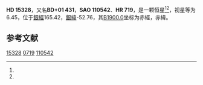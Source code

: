 {{Starbox begin
| name = HD 15328
}}
{{Starbox observe
| epoch = [[J2000.0|J2000.0]]
| constell = {{星座名待查}}<ref name=SIMBAD>{{cite web
 | url=http://simbad.u-strasbg.fr/simbad/sim-id?Ident=HR+719
 | title =Pulsating variable Star
 | publisher=Centre de Données astronomiques de Strasbourg
 | work=SIMBAD
 | accessdate=2012-07-13}}</ref><ref name=DATA>{{cite web
 | url=http://vizier.u-strasbg.fr/viz-bin/VizieR-5?-out.add=.&-source=5050&-corr=PK=HR&-out.max=9999&HR=719
 | title=VizieR Detailed Page
 | accessdate=2012-07-13
 | archive-date=2019-02-16
 | archive-url=https://web.archive.org/web/20190216085917/http://vizier.u-strasbg.fr/viz-bin/VizieR-5?-out.add=.&-source=5050&-corr=PK=HR&-out.max=9999&HR=719
 | dead-url=no
 }}</ref>
| 星官 = 
| ra = {{RA|2|28|0}}<ref name=SIMBAD /><ref name=DATA />
| dec = {{DEC|+1|57|39}}<ref name=SIMBAD /><ref name=DATA />
| appmag_v = 6.45<ref name=SIMBAD /><ref name=DATA />
}}
{{Starbox character
| class = K0III<ref name=SIMBAD /><ref name=DATA />
| b-v = 0.97<ref name=SIMBAD /><ref name=DATA />
| u-b = 0.79<ref name=SIMBAD /><ref name=DATA />
| r-i = <ref name=SIMBAD /><ref name=DATA />
| variable = 
}}
{{Starbox astrometry
| radial_v = 0.79
| prop_mo_ra = 18
| parallax = 
| p_error = 
}}
{{Starbox catalog
| names =BD+01 431，[[SAO星表|SAO]] 110542，[[HD星表|HD]] 15328，[[HR星表|HR]] 719}}
{{Starbox reference |Simbad=HR+719}}
{{Starbox end}}

'''HD 15328'''，又名'''BD+01 431'''，'''SAO 110542'''、'''HR 719'''，是一颗恒星<ref name=SIMBAD /><ref name=DATA />，视星等为6.45，位于[[銀道座標系|銀經]]165.42，[[銀道座標系|銀緯]]-52.76，其[[B1900.0|B1900.0]]坐标为赤經{{RA|2|22|50.2}}，赤緯{{DEC|+1|-52.76|46}}。

== 参考文献 ==
{{reflist}}

{{star-stub}}

[[Category:HD和HDE天體|15328]]
[[Category:HR天體|0719]]
[[Category:SAO天體|110542]]
